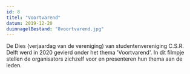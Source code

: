 ```yaml
---
id: 8
titel: "Voortvarend"
datum: 2019-12-20
duimnagelBestand: "8voortvarend.jpg"
---
```



De Dies (verjaardag van de vereniging) van studentenvereniging C.S.R. Delft werd in 2020 gevierd onder het thema 'Voortvarend'. In dit filmpje stellen de organisators zichzelf voor en presenteren hun thema aan de leden.

<Youtube titel="Hoi" youtubeId="i1b3fFXB_PQ" />
